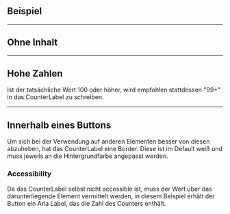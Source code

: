 ## Beispiel

<LiveCodeEditor />

---

## Ohne Inhalt

<LiveCodeEditor example="without-content" />

---

## Hohe Zahlen

Ist der tatsächliche Wert 100 oder höher, wird empfohlen stattdessen "99+" in
das CounterLabel zu schreiben.

<LiveCodeEditor example="high-number" />

---

## Innerhalb eines Buttons

Um sich bei der Verwendung auf anderen Elementen besser von diesen abzuheben,
hat das CounterLabel eine Border. Diese ist im Default weiß und muss jeweils an
die Hintergrundfarbe angepasst werden.

### Accessibility

Da das CounterLabel selbst nicht accessible ist, muss der Wert über das
darunterliegende Element vermittelt werden, in diesem Beispiel erhält der Button
ein Aria Label, das die Zahl des Counters enthält.

<LiveCodeEditor example="with-button" />
